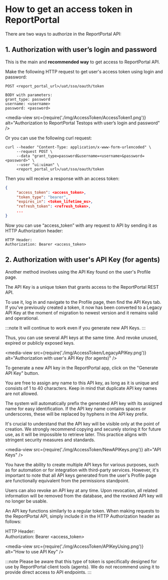 # How to get an access token in ReportPortal

There are two ways to authorize in the ReportPortal API:

## 1. Authorization with user’s login and password

This is the main and **recommended way** to get access to ReportPortal API.

Make the following HTTP request to get user's access token using login and password:

```
POST <report_portal_url>/uat/sso/oauth/token

BODY with parameters:
grant_type: password
username: <username>
password: <password> 
```
<media-view src={require('./img/AccessToken/AccessToken1.png')} alt="Authorization to ReportPortal Testops with user’s login and password" />

Or you can use the following curl request:

```curl
curl --header "Content-Type: application/x-www-form-urlencoded" \
     --request POST \
     --data "grant_type=password&username=<username>&password=<password>" \
     --user "ui:uiman" \
     <report_portal_url>/uat/sso/oauth/token
```

Then you will receive a response with an access token:

```json
{
     "access_token": <access_token>,
     "token_type": "bearer",
     "expires_in": <token_lifetime_ms>,
     "refresh_token": <refresh_token>,
     ...
}
```
Now you can use “access_token” with any request to API by sending it as HTTP Authorization header:

```http
HTTP Header:
Authorization: Bearer <access_token>

```

## 2. Authorization with user's API Key (for agents)

Another method involves using the API Key found on the user's Profile page.

The API Key is a unique token that grants access to the ReportPortal REST API.

To use it, log in and navigate to the Profile page, then find the API Keys tab. If you've previously created a token, it now has been converted to a Legacy API Key at the moment of migration to newest version and it remains valid and operational.

:::note
It will continue to work even if you generate new API Keys.
:::

Thus, you can use several API keys at the same time. And revoke unused, expired or publicly exposed keys.

<media-view src={require('./img/AccessToken/LegacyAPIKey.png')} alt="Authorization with user's API Key (for agents)" />

To generate a new API key in the ReportPortal app, click on the "Generate API Key" button.

You are free to assign any name to this API key, as long as it is unique and consists of 1 to 40 characters. Keep in mind that duplicate API key names are not allowed.

The system will automatically prefix the generated API key with its assigned name for easy identification. If the API key name contains spaces or underscores, these will be replaced by hyphens in the API key prefix.

It's crucial to understand that the API key will be visible only at the point of creation. We strongly recommend copying and securely storing it for future use, as it will be impossible to retrieve later. This practice aligns with stringent security measures and standards.

<media-view src={require('./img/AccessToken/NewAPIKeys.png')} alt="API Keys" />

You have the ability to create multiple API keys for various purposes, such as for automation or for integration with third-party services. However, it's important to note that all API keys generated from the user's Profile page are functionally equivalent from the permissions standpoint.

Users can also revoke an API key at any time. Upon revocation, all related information will be removed from the database, and the revoked API key will no longer be usable.

An API key functions similarly to a regular token. When making requests to the ReportPortal API, simply include it in the HTTP Authorization header as follows:

HTTP Header:<br />
Authorization: Bearer <access_token>

<media-view src={require('./img/AccessToken/APIKeyUsing.png')} alt="How to use API Key" />


:::note
Please be aware that this type of token is specifically designed for use by ReportPortal client tools (agents). We do not recommend using it to provide direct access to API endpoints.
:::
